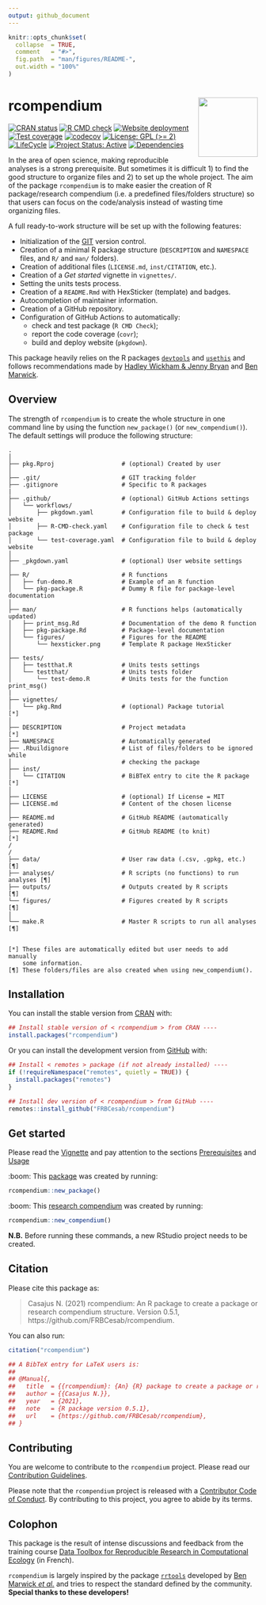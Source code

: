 ```yaml
---
output: github_document
---
```


```r
knitr::opts_chunk$set(
  collapse  = TRUE,
  comment   = "#>",
  fig.path  = "man/figures/README-",
  out.width = "100%"
)
```



rcompendium <img src="man/figures/hexsticker.png" align="right" style="float:right; height:120px;"/>
=========================================================



<!-- badges: start -->
[![CRAN status](https://www.r-pkg.org/badges/version/rcompendium)](https://CRAN.R-project.org/package=rcompendium/)
[![R CMD check](https://github.com/FRBCesab/rcompendium/actions/workflows/R-CMD-check.yaml/badge.svg)](https://github.com/FRBCesab/rcompendium/actions/workflows/R-CMD-check.yaml)
[![Website deployment](https://github.com/FRBCesab/rcompendium/actions/workflows/pkgdown.yaml/badge.svg)](https://github.com/FRBCesab/rcompendium/actions/workflows/pkgdown.yaml)
[![Test coverage](https://github.com/FRBCesab/rcompendium/actions/workflows/test-coverage.yaml/badge.svg)](https://github.com/FRBCesab/rcompendium/actions/workflows/test-coverage.yaml)
[![codecov](https://codecov.io/gh/FRBCesab/rcompendium/branch/main/graph/badge.svg)](https://app.codecov.io/gh/FRBCesab/rcompendium)
[![License: GPL (>= 2)](https://img.shields.io/badge/License-GPL%20%28%3E%3D%202%29-blue.svg)](https://choosealicense.com/licenses/gpl-2.0/)
[![LifeCycle](https://img.shields.io/badge/lifecycle-stable-green)](https://lifecycle.r-lib.org/articles/stages.html#stable)
[![Project Status: Active](https://www.repostatus.org/badges/latest/active.svg)](https://www.repostatus.org/#active)
[![Dependencies](https://img.shields.io/badge/dependencies-11/77-red?style=flat)](#)
<!-- badges: end -->

In the area of open science, making reproducible analyses is a strong prerequisite.
But sometimes it is difficult 1) to find the good structure to organize files 
and 2) to set up the whole project. The aim of the package `rcompendium` is to 
make easier the creation of R package/research compendium (i.e. a predefined 
files/folders structure) so that users can focus on the code/analysis instead of 
wasting time organizing files. 


A full ready-to-work structure will be set up with the following features: 

- Initialization of the [GIT](https://git-scm.com/) version control.
- Creation of a minimal R package structure (`DESCRIPTION` and `NAMESPACE` files, 
and `R/` and `man/` folders).
- Creation of additional files (`LICENSE.md`, `inst/CITATION`, etc.).
- Creation of a _Get started_ vignette in `vignettes/`.
- Setting the units tests process.
- Creation of a `README.Rmd` with HexSticker (template) and badges.
- Autocompletion of maintainer information.
- Creation of a GitHub repository.
- Configuration of GitHub Actions to automatically:
  - check and test package (`R CMD Check`);
  - report the code coverage (`covr`);
  - build and deploy website (`pkgdown`).


This package heavily relies on the R packages 
[`devtools`](https://devtools.r-lib.org) and 
[`usethis`](https://usethis.r-lib.org) and follows recommendations made by
[Hadley Wickham & Jenny Bryan](https://r-pkgs.org) and 
[Ben Marwick](https://peerj.com/preprints/3192/).


## Overview

The strength of `rcompendium` is to create the whole structure in one command 
line by using the function `new_package()` (or `new_compendium()`). 
The default settings will produce the following structure:



```
.
│
├── pkg.Rproj                   # (optional) Created by user 
│
├── .git/                       # GIT tracking folder
├── .gitignore                  # Specific to R packages
|
├── .github/                    # (optional) GitHub Actions settings
│   └── workflows/
│       ├── pkgdown.yaml        # Configuration file to build & deploy website
│       ├── R-CMD-check.yaml    # Configuration file to check & test package
│       └── test-coverage.yaml  # Configuration file to build & deploy website
│
├── _pkgdown.yaml               # (optional) User website settings
│
├── R/                          # R functions
│   ├── fun-demo.R              # Example of an R function
│   └── pkg-package.R           # Dummy R file for package-level documentation
│
├── man/                        # R functions helps (automatically updated)
│   ├── print_msg.Rd            # Documentation of the demo R function
│   ├── pkg-package.Rd          # Package-level documentation
│   └── figures/                # Figures for the README 
│       └── hexsticker.png      # Template R package HexSticker
│
├── tests/
│   ├── testthat.R              # Units tests settings
│   └── testthat/               # Units tests folder
│       └── test-demo.R         # Units tests for the function print_msg()
|
├── vignettes/
│   └── pkg.Rmd                 # (optional) Package tutorial              [*]
│
├── DESCRIPTION                 # Project metadata                         [*]
├── NAMESPACE                   # Automatically generated
├── .Rbuildignore               # List of files/folders to be ignored while 
│                               # checking the package
├── inst/
│   └── CITATION                # BiBTeX entry to cite the R package       [*]
│
├── LICENSE                     # (optional) If License = MIT
├── LICENSE.md                  # Content of the chosen license
│
├── README.md                   # GitHub README (automatically generated)
├── README.Rmd                  # GitHub README (to knit)                  [*]
/
/
├── data/                       # User raw data (.csv, .gpkg, etc.)        [¶]
├── analyses/                   # R scripts (no functions) to run analyses [¶]
├── outputs/                    # Outputs created by R scripts             [¶]
└── figures/                    # Figures created by R scripts             [¶]
│
└── make.R                      # Master R scripts to run all analyses     [¶]


[*] These files are automatically edited but user needs to add manually 
    some information.
[¶] These folders/files are also created when using new_compendium().

```


## Installation


You can install the stable version from [CRAN](https://cran.r-project.org/) with:

```r
## Install stable version of < rcompendium > from CRAN ----
install.packages("rcompendium")
```


Or you can install the development version from [GitHub](https://github.com/) with:

```r
## Install < remotes > package (if not already installed) ----
if (!requireNamespace("remotes", quietly = TRUE)) {
  install.packages("remotes")
}

## Install dev version of < rcompendium > from GitHub ----
remotes::install_github("FRBCesab/rcompendium")
```



## Get started

Please read the 
[Vignette](https://frbcesab.github.io/rcompendium/articles/rcompendium.html) 
and pay attention to the sections 
[Prerequisites](https://frbcesab.github.io/rcompendium/articles/rcompendium.html#prerequisites) and
[Usage](https://frbcesab.github.io/rcompendium/articles/rcompendium.html#usage)

:boom: This [package](https://github.com/ahasverus/pkgtest) was created by running:

```r
rcompendium::new_package()
```

:boom: This [research compendium](https://github.com/ahasverus/comptest) was created by running:

```r
rcompendium::new_compendium()
```

**N.B.** Before running these commands, a new RStudio project needs to be created.



## Citation



Please cite this package as: 

> Casajus N. (2021) rcompendium: An R package to create a package or research 
compendium structure. Version 0.5.1, https://github.com/FRBCesab/rcompendium.

You can also run:

```r
citation("rcompendium")

## A BibTeX entry for LaTeX users is:
## 
## @Manual{,
##   title  = {{rcompendium}: {An} {R} package to create a package or research compendium structure},
##   author = {{Casajus N.}},
##   year   = {2021},
##   note   = {R package version 0.5.1},
##   url    = {https://github.com/FRBCesab/rcompendium},
## }
```



## Contributing

You are welcome to contribute to the `rcompendium` project. Please read our 
[Contribution Guidelines](https://frbcesab.github.io/rcompendium/CONTRIBUTING.html).

Please note that the `rcompendium` project is released with a 
[Contributor Code of Conduct](https://frbcesab.github.io/rcompendium/CODE_OF_CONDUCT.html). 
By contributing to this project, you agree to abide by its terms.



## Colophon

This package is the result of intense discussions and feedback from the training 
course [Data Toolbox for Reproducible Research in Computational Ecology](https://github.com/FRBCesab/datatoolbox) (in French). 

`rcompendium` is largely inspired by the package 
[`rrtools`](https://github.com/benmarwick/rrtools) developed by 
[Ben Marwick _et al._](https://github.com/benmarwick) and tries to respect the standard 
defined by the community. **Special thanks to these developers!**
